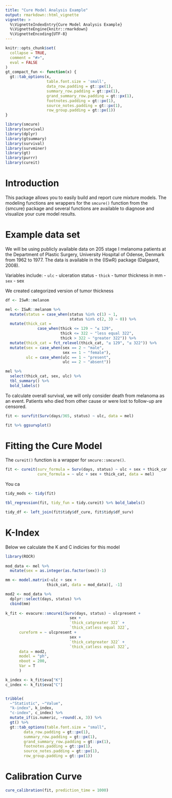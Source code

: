 ```yaml
---
title: "Cure Model Analysis Example"
output: rmarkdown::html_vignette
vignette: >
  %\VignetteIndexEntry{Cure Model Analysis Example}
  %\VignetteEngine{knitr::rmarkdown}
  %\VignetteEncoding{UTF-8}
---
```



```r
knitr::opts_chunk$set(
  collapse = TRUE,
  comment = "#>", 
  eval = FALSE
)
gt_compact_fun <- function(x) {
  gt::tab_options(x, 
                  table.font.size = 'small',
                  data_row.padding = gt::px(1),
                  summary_row.padding = gt::px(1),
                  grand_summary_row.padding = gt::px(1),
                  footnotes.padding = gt::px(1),
                  source_notes.padding = gt::px(1),
                  row_group.padding = gt::px(1))
}

library(smcure)
library(survival)
library(dplyr)
library(gtsummary)
library(survival)
library(survminer)
library(gt)
library(purrr)
library(cureit)

```


# Introduction

This package allows you to easily build and report cure mixture models. The modeling functions are wrappers for the `smcure()` function from the {smcure} package and several functions are available to diagnose and visualize your cure model results.

# Example data set

We will be using publicly available data on 205 stage I melanoma patients at the Department of Plastic Surgery, University Hospital of Odense, Denmark from 1962 to 1977. The data is available in the {ISwR} package (Dalgaard, 2008). 

Variables include:
- `ulc` - ulceration status
- `thick` - tumor thickness in mm
- `sex` - sex

We created categorized version of tumor thickness

```r
df <- ISwR::melanom

mel <- ISwR::melanom %>%
  mutate(status = case_when(status %in% c(1) ~ 1, 
                            status %in% c(2, 3) ~ 0)) %>%
  mutate(thick_cat = 
              case_when(thick <= 129 ~ "≤ 129", 
                        thick <= 322 ~ "less equal 322", 
                        thick > 322 ~ "greater 322")) %>%
  mutate(thick_cat = fct_relevel(thick_cat, "≤ 129", "≤ 322")) %>%
  mutate(sex = case_when(sex == 2 ~ "male", 
                         sex == 1 ~ "female"),
         ulc = case_when(ulc == 1 ~ "present", 
                         ulc == 2 ~ "absent"))

mel %>%
  select(thick_cat, sex, ulc) %>%
  tbl_summary() %>%
  bold_labels()


```

To calculate overall survival, we will only consider death from melanoma as an event. Patients who died from other cause or were lost to follow-up are censored. 

```r
fit <- survfit(Surv(days/365, status) ~ ulc, data = mel)

fit %>% ggsurvplot()

```

# Fitting the Cure Model

The `cureit()` function is a wrapper for `smcure::smcure()`. 


```r

fit <- cureit(surv_formula = Surv(days, status) ~ ulc + sex + thick_cat,
              cure_formula = ~ ulc + sex + thick_cat, data = mel)
```

You ca

```r
tidy_mods <- tidy(fit)

tbl_regression(fit, tidy_fun = tidy.cureit) %>% bold_labels()

tidy_df <- left_join(fit$tidy$df_cure, fit$tidy$df_surv)
```



# K-Index

Below we calculate the K and C indicies for this model

```r
library(ROCR)
  
mod_data <- mel %>%
  mutate(sex = as.integer(as.factor(sex))-1) 

mm <- model.matrix(~ulc + sex + 
                  thick_cat, data = mod_data)[, -1]

mod2 <- mod_data %>%
  dplyr::select(days, status) %>%
  cbind(mm)
  
k_fit <- evacure::smcure1(Surv(days, status) ~ ulcpresent + 
                            sex + 
                            `thick_catgreater 322` + 
                            `thick_catless equal 322`,
      cureform = ~ ulcpresent + 
                            sex + 
                            `thick_catgreater 322` + 
                            `thick_catless equal 322`,
      data = mod2,
      model = "ph",
      nboot = 200,
      Var = T
      )
```

```r

k_index <- k_fit$eva["K"]
c_index <- k_fit$eva["C"]


tribble(
  ~"Statistic", ~"Value", 
  "k-index", k_index, 
  "c-index", c_index) %>%
  mutate_if(is.numeric, ~round(.x, 3)) %>%
  gt() %>%
  gt::tab_options(table.font.size = "small", 
        data_row.padding = gt::px(1),
        summary_row.padding = gt::px(1), 
        grand_summary_row.padding = gt::px(1),
        footnotes.padding = gt::px(1), 
        source_notes.padding = gt::px(1),
        row_group.padding = gt::px(1))
```


# Calibration Curve

```r

cure_calibration(fit, prediction_time = 1000)
```

